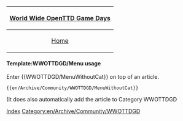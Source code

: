 {|
|-
! align="center" colspan="7"|[[en/Archive/Community/World Wide OpenTTD Game Day|World Wide OpenTTD Game Days]]
|-
| [[en/Archive/Community/World Wide OpenTTD Game Day|Home]]
| [[en/Archive/Community/World Wide OpenTTD Game Day/3|Day 3]]
| Downloads
| Server
| Forums
| [http://www.openttdcoop.org/blog/category/community-news/wwottdgd/ Blog]
| [[Category:en/Archive/Community/WWOTTDGD|Index]]
|}
<noinclude>
====Template:WWOTTDGD/Menu usage====
Enter <nowiki>{{</nowiki>WWOTTDGD/MenuWithoutCat<nowiki>}}</nowiki> on top of an article.
<pre>{{en/Archive/Community/WWOTTDGD/MenuWithoutCat}}</pre>
(It does also automatically add the article to Category WWOTTDGD

[[Category:en/Archive/Community/WWOTTDGD]]
</noinclude>
